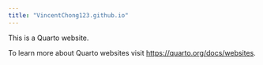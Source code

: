 ```yaml
---
title: "VincentChong123.github.io"
---
```


This is a Quarto website.

To learn more about Quarto websites visit <https://quarto.org/docs/websites>.
